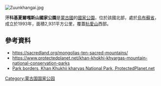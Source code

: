 {{No footnotes|time=2021-04-09T03:11:02+00:00}}
[[Image:Zuunkhangai.jpg|right]]
{{coords|49.42|N|94.79|E|display=title}}

'''汗科基夏爾嘎斯山國家公園'''是[[蒙古國|蒙古國]]的[[國家公園|國家公園]]，位於該國北部，處於[[烏布蘇省|烏布蘇省]]，成立於1993年，面積2,931平方公里，覆蓋[[杭愛山|杭愛山]]西部。

==參考資料==
* https://sacredland.org/mongolias-ten-sacred-mountains/ {{Wayback|url=https://sacredland.org/mongolias-ten-sacred-mountains/ |date=20210205013409 }}
* https://www.protectedplanet.net/khan-khokhi-khyargas-mountain-national-conservation-parks {{Wayback|url=https://www.protectedplanet.net/khan-khokhi-khyargas-mountain-national-conservation-parks |date=20200412033204 }}
* [https://www.protectedplanet.net/khan-khukhii-khyargas-nuur-national-park Park borders, Khan Khukhii kharyas National Park, ProtectedPlanet.net] {{Wayback|url=https://www.protectedplanet.net/khan-khukhii-khyargas-nuur-national-park |date=20200605222019 }}

{{Mongolia-geo-stub}}
[[Category:蒙古国国家公园|Category:蒙古国国家公园]]
